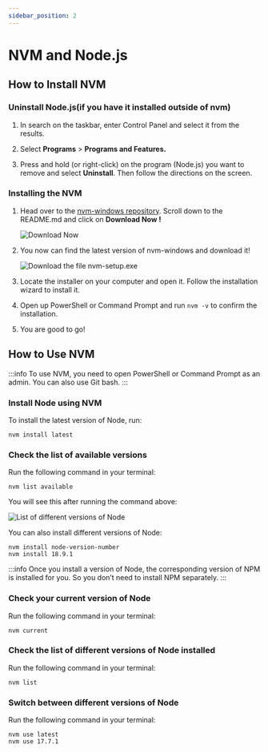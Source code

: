 ```yaml
---
sidebar_position: 2
---
```


# NVM and Node.js

## How to Install NVM

### Uninstall Node.js(if you have it installed outside of nvm)

1. In search on the taskbar, enter Control Panel and select it from the results.

2. Select **Programs** > **Programs and Features.**

3. Press and hold (or right-click) on the program (Node.js) you want to remove and select **Uninstall**. Then follow the directions on the screen.


### Installing the NVM 

1. Head over to the [nvm-windows repository](https://github.com/coreybutler/nvm-windows#installation--upgrades). Scroll down to the README.md and click on **Download Now !**

    ![Download Now](./img/nvm_download.png)

2. You now can find the latest version of nvm-windows and download it!

    ![Download the file *nvm-setup.exe*](./img/nvm_setup.png)

3. Locate the installer on your computer and open it. Follow the installation wizard to install it. 

4. Open up PowerShell or Command Prompt and run ` nvm -v ` to confirm the installation.

5. You are good to go! 


## How to Use NVM 

:::info
To use NVM, you need to open PowerShell or Command Prompt as an admin. You can also use Git bash.
:::

### Install Node using NVM

To install the latest version of Node, run: 
```
nvm install latest
```

### Check the list of available versions

Run the following command in your terminal:
```
nvm list available
```

You will see this after running the command above: 

![List of different versions of Node](./img/node_version_list.png)

You can also install different versions of Node:
```
nvm install node-version-number
nvm install 18.9.1
```

:::info
Once you install a version of Node, the corresponding version of NPM is installed for you. So you don’t need to install NPM separately.
:::

### Check your current version of Node

Run the following command in your terminal:
```
nvm current
```

### Check the list of different versions of Node installed

Run the following command in your terminal:
```
nvm list 
```

### Switch between different versions of Node

Run the following command in your terminal:
```
nvm use latest
nvm use 17.7.1
```
